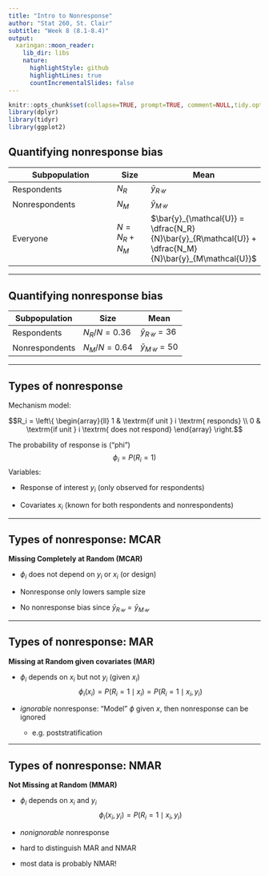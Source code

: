 ```yaml
---
title: "Intro to Nonresponse"
author: "Stat 260, St. Clair"
subtitle: "Week 8 (8.1-8.4)"
output:
  xaringan::moon_reader:
    lib_dir: libs
    nature:
      highlightStyle: github
      highlightLines: true
      countIncrementalSlides: false
---
```


```r
knitr::opts_chunk$set(collapse=TRUE, prompt=TRUE, comment=NULL,tidy.opts=list(width.cutoff=60),tidy=FALSE,eval=TRUE,eval=TRUE, warning=FALSE, message  = FALSE, fig.width = 11, fig.height = 7)
library(dplyr)
library(tidyr)
library(ggplot2)
```


## Quantifying nonresponse bias

Subpopulation | Size | Mean 
------------- | ---- | ----
Respondents   | $N_R$ | $\bar{y}_{R\mathcal{U}}$
Nonrespondents   | $N_M$ | $\bar{y}_{M\mathcal{U}}$
Everyone | $N = N_R + N_M$ | $\bar{y}_{\mathcal{U}} = \dfrac{N_R}{N}\bar{y}_{R\mathcal{U}} + \dfrac{N_M}{N}\bar{y}_{M\mathcal{U}}$

---



## Quantifying nonresponse bias

Subpopulation | Size | Mean 
------------- | ---- | ----
Respondents   | $N_R/N = 0.36$ | $\bar{y}_{R\mathcal{U}} = 36$
Nonrespondents   | $N_M/N = 0.64$ | $\bar{y}_{M\mathcal{U}} = 50$


---

## Types of nonresponse

Mechanism model: 

$$R_i = \left\{ \begin{array}{ll}
1 & \textrm{if unit } i \textrm{ responds} \\
0 & \textrm{if unit } i \textrm{ does not respond}  \end{array} \right.$$

The probability of response is ("phi")
$$
\phi_i = P(R_i = 1)
$$
Variables:

- Response of interest $y_i$ (only observed for respondents)

- Covariates $x_i$ (known for both respondents and nonrespondents)


---

## Types of nonresponse: MCAR

**Missing Completely at Random (MCAR)**

- $\phi_i$ does not depend on $y_i$ or $x_i$ (or design)

- Nonresponse only lowers sample size

- No nonresponse bias since $\bar{y}_{R\mathcal{U}} = \bar{y}_{M\mathcal{U}}$





---

## Types of nonresponse: MAR

**Missing at Random given covariates (MAR)**

- $\phi_i$  depends on $x_i$ but not $y_i$ (given $x_i$)
$$
\phi_i(x_i) = P(R_i = 1 \mid x_i) =  P(R_i = 1 \mid x_i, y_i)
$$

- *ignorable* nonresponse: "Model" $\phi$ given $x$, then nonresponse can be ignored

  - e.g. poststratification



---

## Types of nonresponse: NMAR

**Not Missing at Random (MMAR)**

- $\phi_i$  depends on $x_i$ and $y_i$ 
$$
\phi_i(x_i, y_i) = P(R_i = 1 \mid x_i, y_i)
$$

- *nonignorable* nonresponse

- hard to distinguish MAR and NMAR

- most data is probably NMAR!
